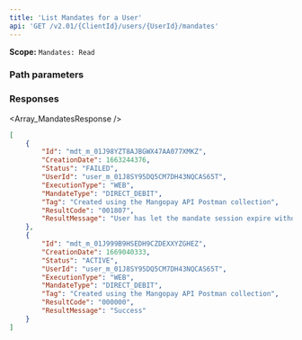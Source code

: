 ```yaml
---
title: 'List Mandates for a User'  
api: 'GET /v2.01/{ClientId}/users/{UserId}/mandates'  
---
```


**Scope:** `Mandates: Read`



### Path parameters  

<UserId />  

### Responses  

<AccordionGroup><Accordion title="200">  

<Array_MandatesResponse /></Accordion></AccordionGroup>  

<ResponseExample>  

```json 200  
[
    {
        "Id": "mdt_m_01J98YZT8AJBGWX47AA077XMKZ",
        "CreationDate": 1663244376,
        "Status": "FAILED",
        "UserId": "user_m_01J8SY95DQ5CM7DH43NQCAS65T",
        "ExecutionType": "WEB",
        "MandateType": "DIRECT_DEBIT",
        "Tag": "Created using the Mangopay API Postman collection",
        "ResultCode": "001807",
        "ResultMessage": "User has let the mandate session expire without confirming"
    },
    {
        "Id": "mdt_m_01J999B9HSEDH9CZDEXXYZGHEZ",
        "CreationDate": 1669040333,
        "Status": "ACTIVE",
        "UserId": "user_m_01J8SY95DQ5CM7DH43NQCAS65T",
        "ExecutionType": "WEB",
        "MandateType": "DIRECT_DEBIT",
        "Tag": "Created using the Mangopay API Postman collection",
        "ResultCode": "000000",
        "ResultMessage": "Success"
    }
]
```  

</ResponseExample>  

<RequestExample>  
    <PhpListMandatesUser />
    <NodeListMandatesUser />
    <RubyListMandatesUser />
    <JavaListUserMandates />
    <PythonListUserMandates />
    <NetListUserMandates />
</RequestExample>